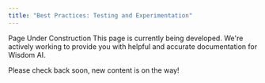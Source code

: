 ```yaml
---
title: "Best Practices: Testing and Experimentation"
---
```


<Tip>
  Page Under Construction
  This page is currently being developed. We're actively working to provide you with helpful and accurate documentation for Wisdom AI.

  Please check back soon, new content is on the way\!
</Tip>